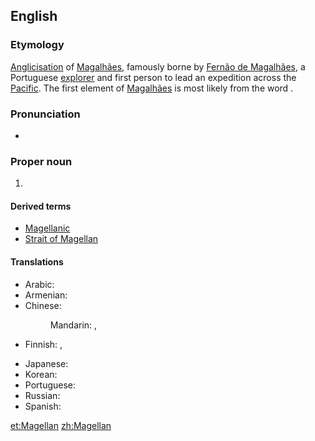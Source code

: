 ==English==
{{wikipedia}}

===Etymology===
[[anglicisation|Anglicisation]] of {{etyl|pt|en}} [[Magalhães]], famously borne by [[w:Fernão de Magalhães|Fernão de Magalhães]], a Portuguese [[explorer]] and first person to lead an expedition across the [[Pacific]].  The first element of [[Magalhães]] is most likely from the {{etyl|xce|en}} word {{term|magal|lang=xce}}.

===Pronunciation=== 
* {{IPA|/məˈɡelən/|lang=en}} 

===Proper noun===
{{en-proper noun|-|s}}

# {{surname}}

====Derived terms====
* [[Magellanic]]
* [[Strait of Magellan]]

====Translations====
{{trans-top|surname}}
* Arabic: {{t|ar|ماجلان|m|tr=majilaan, magilaan|sc=Arab}}
* Armenian: {{t|hy|Մագելան|tr=Magelan}}
* Chinese:
*: Mandarin: {{t+|cmn|麥哲倫|sc=Hani}}, {{t|cmn|麦哲伦|tr=Màizhélún|sc=Hani}}
* Finnish: {{qualifier|the explorer and surname Magalhães}} {{t|fi|Magalhães}}, {{qualifier|surname Magellan}} {{t|fi|Magellan}}
{{trans-mid}}
* Japanese: {{t|ja|マゼラン|tr=Mazeran|sc=Jpan}}
* Korean: {{t|ko|마젤란|tr=Majellan|sc=Kore}}
* Portuguese: {{t|pt|Magalhães|m}}
* Russian: {{t|ru|Магеллан|m|tr=Magellán}}
* Spanish: {{t|es|Magallanes|m}}
{{trans-bottom}}

[[et:Magellan]]
[[zh:Magellan]]